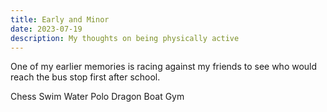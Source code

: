 ```yaml
---
title: Early and Minor 
date: 2023-07-19
description: My thoughts on being physically active
---
```


One of my earlier memories is racing against my friends to see who would reach the bus stop first after school. 



Chess
Swim 
Water Polo
Dragon Boat
Gym